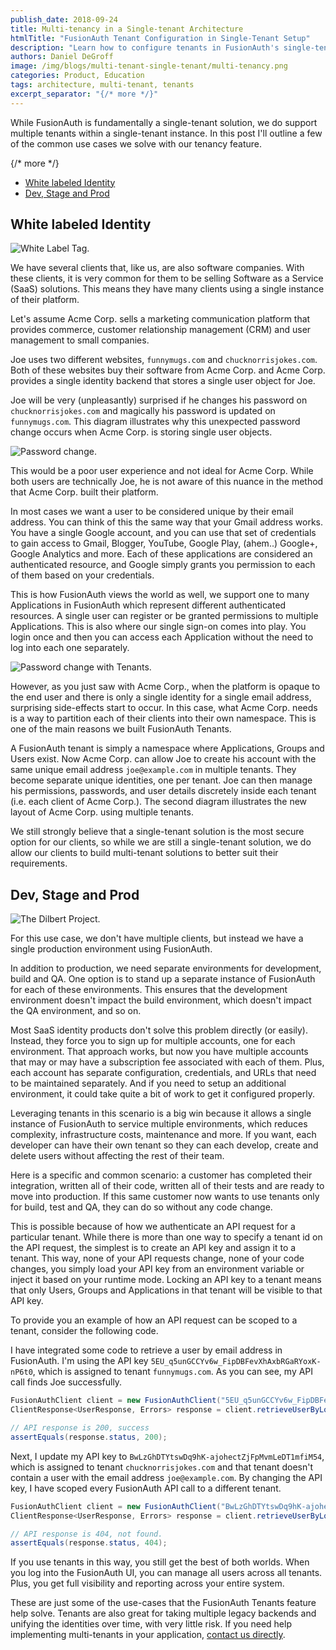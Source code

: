 ```yaml
---
publish_date: 2018-09-24 
title: Multi-tenancy in a Single-tenant Architecture
htmlTitle: "FusionAuth Tenant Configuration in Single-Tenant Setup"
description: "Learn how to configure tenants in FusionAuth's single-tenant architecture. FusionAuth supports managing multiple clients or environments with isolated settings."
authors: Daniel DeGroff
image: /img/blogs/multi-tenant-single-tenant/multi-tenancy.png
categories: Product, Education
tags: architecture, multi-tenant, tenants
excerpt_separator: "{/* more */}"
---
```


While FusionAuth is fundamentally a single-tenant solution, we do support multiple tenants within a single-tenant instance. In this post I'll outline a few of the common use cases we solve with our tenancy feature.

{/* more */}

* [White labeled Identity](#white-labeled-identity)
* [Dev, Stage and Prod](#dev-stage-and-prod)

## White labeled Identity

![White Label Tag.](/img/blogs/multi-tenant-single-tenant/white-label.png)

We have several clients that, like us, are also software companies. With these clients, it is very common for them to be selling Software as a Service (SaaS) solutions. This means they have many clients using a single instance of their platform.

Let's assume Acme Corp. sells a marketing communication platform that provides commerce, customer relationship management (CRM) and user management to small companies.  

Joe uses two different websites, `funnymugs.com` and `chucknorrisjokes.com`. Both of these websites buy their software from Acme Corp. and Acme Corp. provides a single identity backend that stores a single user object for Joe.

Joe will be very (unpleasantly) surprised if he changes his password on `chucknorrisjokes.com` and magically his password is updated on `funnymugs.com`. This diagram illustrates why this unexpected password change occurs when Acme Corp. is storing single user objects.

![Password change.](/img/blogs/multi-tenant-single-tenant/password-change-tenants.png)

This would be a poor user experience and not ideal for Acme Corp. While both users are technically Joe, he is not aware of this nuance in the method that Acme Corp. built their platform.

In most cases we want a user to be considered unique by their email address. You can think of this the same way that your Gmail address works. You have a single Google account, and you can use that set of credentials to gain access to Gmail, Blogger, YouTube, Google Play, (ahem..) Google+, Google Analytics and more. Each of these applications are considered an authenticated resource, and Google simply grants you permission to each of them based on your credentials.

This is how FusionAuth views the world as well, we support one to many Applications in FusionAuth which represent different authenticated resources. A single user can register or be granted permissions to multiple Applications. This is also where our single sign-on comes into play. You login once and then you can access each Application without the need to log into each one separately.  

![Password change with Tenants.](/img/blogs/multi-tenant-single-tenant/password-change-multi-tenant.png)

However, as you just saw with Acme Corp., when the platform is opaque to the end user and there is only a single identity for a single email address, surprising side-effects start to occur. In this case, what Acme Corp. needs is a way to partition each of their clients into their own namespace. This is one of the main reasons we built FusionAuth Tenants.

A FusionAuth tenant is simply a namespace where Applications, Groups and Users exist. Now Acme Corp. can allow Joe to create his account with the same unique email address `joe@example.com` in multiple tenants. They become separate unique identities, one per tenant. Joe can then manage his permissions, passwords, and user details discretely inside each tenant (i.e. each client of Acme Corp.). The second diagram illustrates the new layout of Acme Corp. using multiple tenants.

We still strongly believe that a single-tenant solution is the most secure option for our clients, so while we are still a single-tenant solution, we do allow our clients to build multi-tenant solutions to better suit their requirements.


## Dev, Stage and Prod

![The Dilbert Project.](/img/blogs/multi-tenant-single-tenant/dilbert-project.png)

For this use case, we don't have multiple clients, but instead we have a single production environment using FusionAuth.

In addition to production, we need separate environments for development, build and QA. One option is to stand up a separate instance of FusionAuth for each of these environments. This ensures that the development environment doesn't impact the build environment, which doesn't impact the QA environment, and so on.

Most SaaS identity products don't solve this problem directly (or easily). Instead, they force you to sign up for multiple accounts, one for each environment. That approach works, but now you have multiple accounts that may or may have a subscription fee associated with each of them. Plus, each account has separate configuration, credentials, and URLs that need to be maintained separately. And if you need to setup an additional environment, it could take quite a bit of work to get it configured properly.

Leveraging tenants in this scenario is a big win because it allows a single instance of FusionAuth to service multiple environments, which reduces complexity, infrastructure costs, maintenance and more. If you want, each developer can have their own tenant so they can each develop, create and delete users without affecting the rest of their team.

Here is a specific and common scenario: a customer has completed their integration, written all of their code, written all of their tests and are ready to move into production. If this same customer now wants to use tenants only for build, test and QA, they can do so without any code change.

This is possible because of how we authenticate an API request for a particular tenant. While there is more than one way to specify a tenant id on the API request, the simplest is to create an API key and assign it to a tenant. This way, none of your API requests change, none of your code changes, you simply load your API key from an environment variable or inject it based on your runtime mode. Locking an API key to a tenant means that only Users, Groups and Applications in that tenant will be visible to that API key.

To provide you an example of how an API request can be scoped to a tenant, consider the following code.

I have integrated some code to retrieve a user by email address in FusionAuth. I'm using the API key `5EU_q5unGCCYv6w_FipDBFevXhAxbRGaRYoxK-nP6t0`, which is assigned to tenant `funnymugs.com`. As you can see, my API call finds Joe successfully.

```java
FusionAuthClient client = new FusionAuthClient("5EU_q5unGCCYv6w_FipDBFevXhAxbRGaRYoxK-nP6t0", "http://localhost:9011");
ClientResponse<UserResponse, Errors> response = client.retrieveUserByLoginId("joe@example.com");

// API response is 200, success
assertEquals(response.status, 200);
```

Next, I update my API key to `BwLzGhDTYtswDq9hK-ajohectZjFpMvmLeDT1mfiM54`, which is assigned to tenant `chucknorrisjokes.com` and that tenant doesn't contain a user with the email address `joe@example.com`. By changing the API key, I have scoped every FusionAuth API call to a different tenant.

```java
FusionAuthClient client = new FusionAuthClient("BwLzGhDTYtswDq9hK-ajohectZjFpMvmLeDT1mfiM54", "http://localhost:9011");
ClientResponse<UserResponse, Errors> response = client.retrieveUserByLoginId("joe@example.com");

// API response is 404, not found.
assertEquals(response.status, 404);
```

If you use tenants in this way, you still get the best of both worlds. When you log into the FusionAuth UI, you can manage all users across all tenants. Plus, you get full visibility and reporting across your entire system.

These are just some of the use-cases that the FusionAuth Tenants feature help solve. Tenants are also great for taking multiple legacy backends and unifying the identities over time, with very little risk. If you need help implementing multi-tenants in your application, [contact us directly](/contact).  
